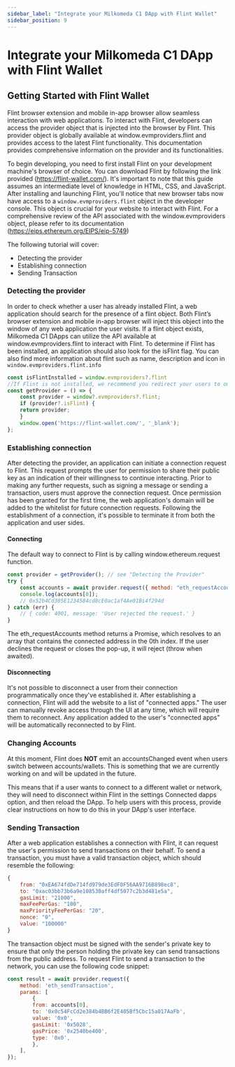 ```yaml
---
sidebar_label: "Integrate your Milkomeda C1 DApp with Flint Wallet"
sidebar_position: 9
---
```


# Integrate your Milkomeda C1 DApp with Flint Wallet

## Getting Started with Flint Wallet

Flint browser extension and mobile in-app browser allow seamless interaction with web applications.
To interact with Flint, developers can access the provider object that is injected into the browser by Flint. This provider object is globally available at window.evmproviders.flint and provides access to the latest Flint functionality. This documentation provides comprehensive information on the provider and its functionalities.

To begin developing, you need to first install Flint on your development machine's browser of choice. You can download Flint by following the link provided (https://flint-wallet.com/). It's important to note that this guide assumes an intermediate level of knowledge in HTML, CSS, and JavaScript.
After installing and launching Flint, you'll notice that new browser tabs now have access to a `window.evmproviders.flint` object in the developer console. This object is crucial for your website to interact with Flint.
For a comprehensive review of the API associated with the window.evmproviders object, please refer to its documentation (https://eips.ethereum.org/EIPS/eip-5749)

The following tutorial will cover:
- Detecting the provider
- Establishing connection
- Sending Transaction

### Detecting the provider

In order to check whether a user has already installed Flint, a web application should search for the presence of a flint object. Both Flint’s browser extension and mobile in-app browser will inject this object into the window of any web application the user visits.
If a flint object exists, Milkomeda C1 DApps can utilize the API available at window.evmproviders.flint to interact with Flint.
To determine if Flint has been installed, an application should also look for the isFlint flag.
You can also find more information about flint such as name, description and icon in `window.evmproviders.flint.info`

```js
const isFlintInstalled = window.evmproviders?.flint
//If Flint is not installed, we recommend you redirect your users to our website. Altogether, this may look like the following.
const getProvider = () => {
    const provider = window?.evmproviders?.flint;
    if (provider?.isFlint) {
    return provider;
    }
    window.open('https://flint-wallet.com/', '_blank');
};
```

### Establishing connection

After detecting the provider, an application can initiate a connection request to Flint. This request prompts the user for permission to share their public key as an indication of their willingness to continue interacting. Prior to making any further requests, such as signing a message or sending a transaction, users must approve the connection request.
Once permission has been granted for the first time, the web application's domain will be added to the whitelist for future connection requests. Following the establishment of a connection, it's possible to terminate it from both the application and user sides.



#### Connecting

The default way to connect to Flint is by calling window.ethereum.request function.

```js
const provider = getProvider(); // see "Detecting the Provider"
try {
    const accounts = await provider.request({ method: "eth_requestAccounts" });
    console.log(accounts[0]);
    // 0x52b4Cd305E1234584cd8cE0ac1af4Ae01Bi4f294d
} catch (err) {
    // { code: 4001, message: 'User rejected the request.' }
}
```


The eth_requestAccounts method returns a Promise, which resolves to an array that contains the connected address in the 0th index. If the user declines the request or closes the pop-up, it will reject (throw when awaited).

#### Disconnecting
It's not possible to disconnect a user from their connection programmatically once they've established it.
After establishing a connection, Flint will add the website to a list of "connected apps." The user can manually revoke access through the UI at any time, which will require them to reconnect. Any application added to the user's "connected apps" will be automatically reconnected to by Flint.


### Changing Accounts
At this moment, Flint does **NOT** emit an accountsChanged event when users switch between accounts/wallets. This is something that we are currently working on and will be updated in the future.

This means that if a user wants to connect to a different wallet or network, they will need to disconnect within Flint in the settings Connected dapps option, and then reload the DApp.
To help users with this process, provide clear instructions on how to do this in your DApp's user interface.

### Sending Transaction

After a web application establishes a connection with Flint, it can request the user's permission to send transactions on their behalf. To send a transaction, you must have a valid transaction object, which should resemble the following:

```js
{
    from: "0xEA674fdDe714fd979de3EdF0F56AA9716B898ec8",
    to: "0xac03bb73b6a9e108530aff4df5077c2b3d481e5a",
    gasLimit: "21000",
    maxFeePerGas: "100",
    maxPriorityFeePerGas: "20",
    nonce: "0",
    value: "100000"
}
```

The transaction object must be signed with the sender's private key to ensure that only the person holding the private key can send transactions from the public address.
To request Flint to send a transaction to the network, you can use the following code snippet:

```js
const result = await provider.request({
    method: 'eth_sendTransaction',
    params: [
        {
        from: accounts[0],
        to: '0x0c54FcCd2e384b4BB6f2E405Bf5Cbc15a017AaFb',
        value: '0x0',
        gasLimit: '0x5028',
        gasPrice: '0x2540be400',
        type: '0x0',
        },
    ],
});
```

